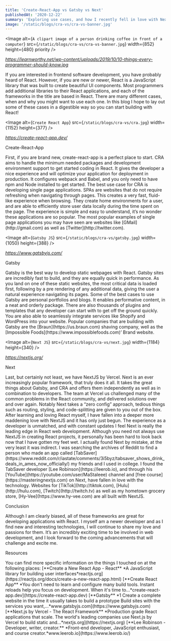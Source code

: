```yaml
---
title: 'Create-React-App vs Gatsby vs Next'
publishedAt: '2020-12-22'
summary: 'Exploring use cases, and how I recently fell in love with Next'
image: '/static/blogs/cra-vs/cra-vs-banner.jpg'
---
```


<Image
  alt={`A clipart image of a person drinking coffee in front of a computer`}
  src={`/static/blogs/cra-vs/cra-vs-banner.jpg`}
  width={852}
  height={480}
  priority
/>

_<Link href="https://learnworthy.net/wp-content/uploads/2019/10/10-things-every-programmer-should-know.jpg">
https://learnworthy.net/wp-content/uploads/2019/10/10-things-every-programmer-should-know.jpg</Link>_

<Divider />

<Paragraph>
  If you are interested in frontend software development, you have probably
  heard of React. However, if you are new or newer, React is a JavaScript
  library that was built to create beautiful UI components. Most programmers add
  additional libraries to their React applications, and each of the frameworks
  in the title are based in React. There are many different cases, when and why
  you might want to use each one. In this blog I hope to lay out some of these
  cases in a digestible way so you can start building with React!
</Paragraph>

<Divider />

<Image
  alt={`Create React App`}
  src={`/static/blogs/cra-vs/cra.jpg`}
  width={1152}
  height={377}
/>

_<Link href="https://create-react-app.dev/">
https://create-react-app.dev/</Link>_

<Divider />

<Heading>Create-React-App</Heading>

<Paragraph>
  First, if you are brand new, create-react-app is a perfect place to start. CRA
  aims to handle the minimum needed packages and development environment support
  to get started coding in React. It gives the developer a nice experience and
  will optimize your application for deployment in production. It configures
  webpack and Babel, and you only need to have npm and Node installed to get
  started.
</Paragraph>

<Paragraph>
  The best use case for CRA is developing single page applications. SPAs are
  websites that do not require refreshing when navigating through pages. This
  creates a very fast, fluid-like experience when browsing. They create home
  environments for a user, and are able to efficiently store user data locally
  during the time spent on the page. The experience is simple and easy to
  understand, it’s no wonder these applications are so popular.
</Paragraph>

<Paragraph>
  The most popular examples of single page applications you may have seen are
  websites like [GMail](http://gmail.com) as well as
  [Twitter](http://twitter.com).
</Paragraph>

<Divider />

<Image
  alt={`Gatsby JS`}
  src={`/static/blogs/cra-vs/gatsby.jpg`}
  width={1050}
  height={388}
/>

_<Link href="https://www.gatsbyjs.com/">
https://www.gatsbyjs.com/</Link>_

<Divider />

<Heading>Gatsby</Heading>

<Paragraph>
  Gatsby is the best way to develop static webpages with React. Gatsby sites are
  incredibly fast to build, and they are equally quick in performance. As you
  land on one of these static websites, the most critical data is loaded first,
  following by a pre rendering of any additional data, giving the user a natural
  experience navigating its pages.
</Paragraph>

<Paragraph>
  Some of the best cases to use Gatsby are personal portfolios and blogs. It
  enables performative content, in a neat and orderly package. There are also
  thousands of plugins and templates that any developer can start with to get
  off the ground quickly. You are also able to seamlessly integrate services
  like Shopify and WordPress into your website.
</Paragraph>

<Paragraph>
  Popular companies that are building with Gatsby are the
  [Braun](https://us.braun.com) shaving company, well as the [Impossible
  Foods](https://www.impossiblefoods.com)’ Brand website.
</Paragraph>

<Divider />

<Image
  alt={`Next JS`}
  src={`/static/blogs/cra-vs/next.jpg`}
  width={1184}
  height={340}
/>

_<Link href="https://nextjs.org/">
https://nextjs.org/</Link>_

<Divider />

<Heading>Next</Heading>

<Paragraph>
  Last, but certainly not least, we have NextJS by Vercel. Next is an ever
  increasingly popular framework, that truly does it all. It takes the great
  things about Gatsby, and CRA and offers them independently as well as in
  combination to developers. The team at Vercel us challenged many of the common
  problems in the React community, and delivered solutions over and over again.
  Notably Next takes a “zero config” approach, tedious things such as routing,
  styling, and code-splitting are given to you out of the box.
</Paragraph>

<Paragraph>
  After learning and loving React myself, I have fallen into a deeper more
  maddening love with NextJS and it has only just begun. The experience as a
  developer is unmatched, and with constant updates I feel Next is really the
  leading edge in React web development. Although you need not always use NextJS
  in creating React projects, it personally has been hard to look back now that
  I have gotten my feet wet.
</Paragraph>

<Paragraph>
  I actually found Next by mistake, at the very least it was indirect. I was
  searching the archives of Reddit to find a person who made an app called
  [TabSaver](https://www.reddit.com/r/iastate/comments/3i5byz/tabsaver_shows_drink_deals_in_ames_now_officially/)
  my friends and I used in college. I found the TabSaver developer [Lee
  Robinson](https://leerob.io), and through his
  [YouTube](https://youtube.com/user/MaStaleee) channel and [free
  course](https://masteringnextjs.com) on Next, have fallen in love with the
  technology.
</Paragraph>

<Paragraph>
  Websites for [TikTok](http://tiktok.com), [Hulu](http://hulu.com),
  [Twitch](http://twitch.tv) as well as my hometown grocery store,
  [Hy-Vee](https://www.hy-vee.com) are all built with NextJS.
</Paragraph>

<Divider />

<Heading>Conclusion</Heading>

<Paragraph>
  Although I am clearly biased, all of these frameworks are great for developing
  applications with React. I myself am a newer developer and as I find new and
  interesting technologies, I will continue to share my love and passions for
  them. It’s an incredibly exciting time to be involved in web development, and
  I look forward to the coming advancements that will challenge and excite me.
</Paragraph>

<Divider />

<Heading>Resources</Heading>

<Paragraph>
  You can find more specific information on the things I touched on at the
  following places:
</Paragraph>

<Paragraph>
  [**Create a New React App - React** *A JavaScript library for building user
  interfaces*reactjs.org](https://reactjs.org/docs/create-a-new-react-app.html)
  [**Create React App** *You don't need to learn and configure many build tools.
  Instant reloads help you focus on development. When it's time
  to…*create-react-app.dev](https://create-react-app.dev)
</Paragraph>

<Paragraph>
  [**Gatsby** *1 Create a complete website in the time it usually takes to build
  a prototype Build sites with the services you
  want,…*www.gatsbyjs.com](https://www.gatsbyjs.com)
</Paragraph>

<Paragraph>
  [**Next.js by Vercel - The React Framework** *Production grade React
  applications that scale. The world's leading companies use Next.js by Vercel
  to build static and…*nextjs.org](https://nextjs.org)
</Paragraph>

<Paragraph>
  [**Lee Robinson - Developer, writer, creator.** *Front-end developer,
  JavaScript enthusiast, and course
  creator.*www.leerob.io](https://www.leerob.io/)
</Paragraph>
